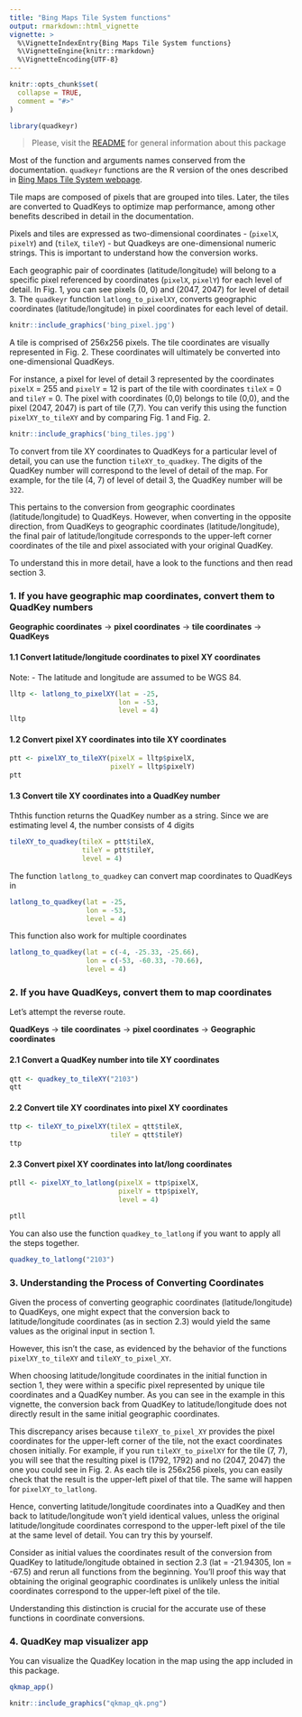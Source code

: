 ```yaml
---
title: "Bing Maps Tile System functions"
output: rmarkdown::html_vignette
vignette: >
  %\VignetteIndexEntry{Bing Maps Tile System functions}
  %\VignetteEngine{knitr::rmarkdown}
  %\VignetteEncoding{UTF-8}
---
```


```r
knitr::opts_chunk$set(
  collapse = TRUE,
  comment = "#>"
)
```

```r
library(quadkeyr)
```

> Please, visit the [README](https://fernandez-lab-wsu.github.io/quadkeyr/) 
> for general information about this package

Most of the function and arguments names conserved from the documentation.
`quadkeyr` functions are the R version of the ones described in [Bing Maps Tile System webpage](https://learn.microsoft.com/en-us/bingmaps/articles/bing-maps-tile-system).

Tile maps are composed of pixels that are grouped into tiles. Later, the tiles
are converted to QuadKeys to optimize map performance, among other benefits 
described in detail in the documentation.

Pixels and tiles are expressed as two-dimensional coordinates - (`pixelX`, 
`pixelY`) and (`tileX`, `tileY`) - but Quadkeys are one-dimensional
numeric strings. This is important to understand how the conversion works.

Each geographic pair of coordinates (latitude/longitude) will belong to 
a specific pixel referenced by coordinates (`pixelX`, `pixelY`) 
for each level of detail. In Fig. 1, you can see pixels (0, 0) and (2047, 2047)
for level of detail 3. The `quadkeyr` function `latlong_to_pixelXY`, converts 
geographic coordinates (latitude/longitude) in pixel coordinates for each
level of detail.


```r
knitr::include_graphics('bing_pixel.jpg')
```


A tile is comprised of 256x256 pixels. The tile coordinates are visually
represented in Fig. 2. These coordinates will ultimately be converted 
into one-dimensional QuadKeys.

For instance, a pixel for level of detail 3 represented by
the coordinates `pixelX` = 255 and `pixelY` = 12 is part of the tile with 
coordinates `tileX` = 0 and `tileY` = 0. 
The pixel with coordinates (0,0) belongs to tile (0,0), and the 
pixel (2047, 2047) is part of tile (7,7). You can verify this using 
the function `pixelXY_to_tileXY` and by comparing Fig. 1 and Fig. 2.

```r
knitr::include_graphics('bing_tiles.jpg')
```

To convert from tile XY coordinates to QuadKeys for a particular
level of detail, you can use the function `tileXY_to_quadkey`. 
The digits of the QuadKey number will correspond to the level of detail
of the map. For example, for the tile (4, 7) of level of detail 3, the
QuadKey number will be `322`.

This pertains to the conversion from geographic coordinates (latitude/longitude)
to QuadKeys. However, when converting in the opposite direction, 
from QuadKeys to geographic coordinates (latitude/longitude), 
the final pair of latitude/longitude corresponds to 
the upper-left corner coordinates of the tile and pixel associated with
your original QuadKey.

To understand this in more detail, have a look to the functions and then read
section 3.

### 1. If you have geographic map coordinates, convert them to QuadKey numbers

**Geographic coordinates** -> **pixel coordinates** ->
**tile coordinates** -> **QuadKeys**

#### 1.1 Convert latitude/longitude coordinates to pixel XY coordinates

Note:
- The latitude and longitude are assumed to be WGS 84.

```r
lltp <- latlong_to_pixelXY(lat = -25, 
                           lon = -53, 
                           level = 4)
lltp

```

#### 1.2 Convert pixel XY coordinates into tile XY coordinates

```r
ptt <- pixelXY_to_tileXY(pixelX = lltp$pixelX,
                         pixelY = lltp$pixelY)
ptt
```


#### 1.3 Convert tile XY coordinates into a QuadKey number

Ththis function returns the QuadKey number as a string. Since we are estimating 
level 4, the number consists of 4 digits

```r
tileXY_to_quadkey(tileX = ptt$tileX,
                  tileY = ptt$tileY,
                  level = 4)
```

The function `latlong_to_quadkey` can convert map coordinates to QuadKeys in 

```r
latlong_to_quadkey(lat = -25,
                   lon = -53,
                   level = 4)
```
This function also work for multiple coordinates

```r
latlong_to_quadkey(lat = c(-4, -25.33, -25.66),
                   lon = c(-53, -60.33, -70.66),
                   level = 4)
```

### 2. If you have QuadKeys, convert them to map coordinates

Let's attempt the reverse route.

**QuadKeys** -> **tile coordinates** ->
**pixel coordinates** -> **Geographic coordinates** 

#### 2.1 Convert a QuadKey number into tile XY coordinates 

```r
qtt <- quadkey_to_tileXY("2103")
qtt
```


#### 2.2 Convert tile XY coordinates into pixel XY coordinates 

```r

ttp <- tileXY_to_pixelXY(tileX = qtt$tileX,
                         tileY = qtt$tileY)
ttp
```


#### 2.3 Convert pixel XY coordinates into lat/long coordinates 

```r
ptll <- pixelXY_to_latlong(pixelX = ttp$pixelX,
                           pixelY = ttp$pixelY,
                           level = 4)

ptll
```
You can also use the function `quadkey_to_latlong` if you want to apply all the 
steps together.

```r
quadkey_to_latlong("2103")
```


### 3. Understanding the Process of Converting Coordinates

Given the process of converting geographic coordinates (latitude/longitude)
to QuadKeys, one might expect that the conversion back to
latitude/longitude coordinates (as in section 2.3) 
would yield the same values as the original input in section 1.

However, this isn't the case, as evidenced by the behavior of the 
functions `pixelXY_to_tileXY` and `tileXY_to_pixel_XY`.

When choosing latitude/longitude coordinates in the initial function in 
section 1, they were within a specific pixel represented by unique tile 
coordinates and a QuadKey number. As you can see in the example in this
vignette, the conversion back from QuadKey to latitude/longitude
does not directly result in the same initial geographic coordinates.

This discrepancy arises because `tileXY_to_pixel_XY` provides the pixel 
coordinates for the upper-left corner of the tile, not the exact coordinates 
chosen initially. For example, if you run `tileXY_to_pixelXY` for the tile
(7, 7), you will see that the resulting pixel is (1792, 1792) and
no (2047, 2047) the one you could see in Fig. 2. As each tile is
256x256 pixels, you can easily check that the result is the upper-left pixel 
of that tile. The same will happen for `pixelXY_to_latlong`. 

Hence, converting latitude/longitude coordinates into a QuadKey and then back
to latitude/longitude won't yield identical values, unless the original
latitude/longitude coordinates correspond to the upper-left pixel of the tile 
at the same level of detail. You can try this by yourself.

Consider as initial values the coordinates result of 
the conversion from QuadKey to latitude/longitude obtained in section 2.3
(lat = -21.94305, lon = -67.5) and rerun all functions from the beginning.
You'll proof this way that obtaining the original geographic coordinates is 
unlikely unless the initial coordinates correspond to the upper-left 
pixel of the tile.

Understanding this distinction is crucial for the accurate use of these functions
in coordinate conversions.

### 4. QuadKey map visualizer app

You can visualize the QuadKey location in the map using the app included in this
package.

```r
qkmap_app()
```

```r
knitr::include_graphics("qkmap_qk.png")
```

